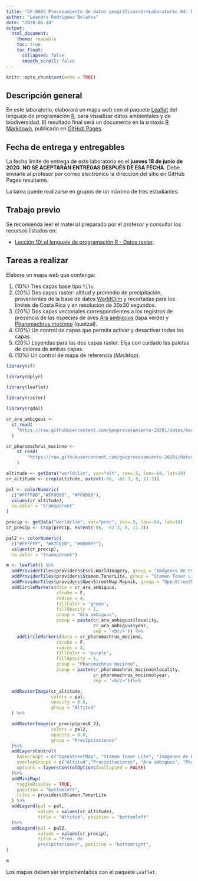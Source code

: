 ---
title: "GF-0604 Procesamiento de datos geográficos<br>Laboratorio 04: R - Datos raster 1"
author: "Leandro Rodríguez Bolaños"
date: "2020-06-18"
output:
  html_document:
    theme: readable    
    toc: true
    toc_float:
      collapsed: false
      smooth_scroll: false  
---

```{r setup, include=FALSE}
knitr::opts_chunk$set(echo = TRUE)
```

## Descripción general
En este laboratorio, elaborará un mapa web con el paquete [Leaflet](https://cran.r-project.org/web/packages/leaflet/) del lenguaje de programación [R](https://www.r-project.org/), para visualizar datos ambientales y de biodiversidad. El resultado final será un documento en la sintaxis [R Markdown](https://rmarkdown.rstudio.com/), publicado en [GitHub Pages](https://pages.github.com/).

## Fecha de entrega y entregables
La fecha límite de entrega de este laboratorio es el **jueves 18 de junio de 2020**. **NO SE ACEPTARÁN ENTREGAS DESPUÉS DE ESA FECHA**. Debe enviarle al profesor por correo electrónico la dirección del sitio en GitHub Pages resultante.

La tarea puede realizarse en grupos de un máximo de tres estudiantes.

## Trabajo previo
Se recomienda leer el material preparado por el profesor y consultar los recursos listados en:

* [Lección 10: el lenguaje de programación R - Datos raster](https://geoprocesamiento-2020i.github.io/leccion-10-r-datos-raster/).

## Tareas a realizar
Elabore un mapa web que contenga:

1. (10%) Tres capas base tipo  ```Tile```.
2. (20%) Dos capas raster: altitud y promedio de precipitación, provenientes de la base de datos [WorldClim](https://www.worldclim.org/) y recortadas para los límites de Costa Rica y en resolución de 30x30 segundos.
3. (20%) Dos capas vectoriales correspondientes a los registros de presencia de las especies de aves [Ara ambiguus](https://github.com/geoprocesamiento-2020i/datos/blob/master/biodiversidad/registros-presencia/cr/cr-ara-ambiguus.geojson) (lapa verde) y [Pharomachrus mocinno](https://github.com/geoprocesamiento-2020i/datos/blob/master/biodiversidad/registros-presencia/cr/cr_pharomachrus_mocinno.geojson) (quetzal).
4. (20%) Un control de capas que permita activar y desactivar todas las capas.
5. (20%) Leyendas para las dos capas raster. Elija con cuidado las paletas de colores de ambas capas.
6. (10%) Un control de mapa de referencia (_MiniMap_).


```{r}

library(sf)

library(dplyr)

library(leaflet)

library(raster)

library(rgdal)

cr_ara_ambiguus <-
  st_read(
    "https://raw.githubusercontent.com/geoprocesamiento-2020i/datos/master/biodiversidad/registros-presencia/cr/cr-ara-ambiguus.geojson"
  )

cr_pharomachrus_mocinno <-
    st_read(
        "https://raw.githubusercontent.com/geoprocesamiento-2020i/datos/master/biodiversidad/registros-presencia/cr/cr_pharomachrus_mocinno.geojson"
    )

altitude <- getData("worldclim", var="alt", res=.5, lon=-84, lat=10)
cr_altitude <- crop(altitude, extent(-86, -82.3, 8, 11.3))

pal <- colorNumeric(
  c("#FFFF00","#FF0000", "#FF0000"), 
  values(cr_altitude), 
  na.color = "transparent"
)

precip <- getData("worldclim", var="prec", res=.5, lon=-84, lat=10)
cr_precip <- crop(precip, extent(-86, -82.3, 8, 11.3))

pal2 <- colorNumeric(
  c("#FFFFFF", "#87CEEB", "#0000FF"), 
  values(cr_precip), 
  na.color = "transparent")

m <- leaflet() %>% 
  addProviderTiles(providers$Esri.WorldImagery, group = "Imágenes de ESRI") %>% 
  addProviderTiles(providers$Stamen.TonerLite, group = "Stamen Toner Lite") %>%
  addProviderTiles(providers$OpenStreetMap.Mapnik, group = "OpenStreetMap") %>%
  addCircleMarkers(data = cr_ara_ambiguus,
                   stroke = F,
                   radius = 4,
                   fillColor = 'green',
                   fillOpacity = 1,
                   group = "Ara ambiguus",
                   popup = paste(cr_ara_ambiguus$locality, 
                                 cr_ara_ambiguus$year, 
                                 sep = '<br/>')) %>% 
    addCircleMarkers(data = cr_pharomachrus_mocinno,
                   stroke = F,
                   radius = 4,
                   fillColor = 'purple',
                   fillOpacity = 1,
                   group = "Pharomachrus mocinno",
                   popup = paste(cr_pharomachrus_mocinno$locality, 
                                 cr_pharomachrus_mocinno$year, 
                                 sep = '<br/>'))%>%

  addRasterImage(cr_altitude, 
                 colors = pal, 
                 opacity = 0.8, 
                 group = "Altitud"
  ) %>%

  addRasterImage(cr_precip$prec8_23, 
                 colors = pal2, 
                 opacity = 0.8, 
                 group = "Precipitaciones"
  )%>%
  addLayersControl(
    baseGroups = c("OpenStreetMap", "Stamen Toner Lite", "Imágenes de ESRI"),
    overlayGroups = c("Altitud","Precipitaciones", "Ara ambiguus", "Pharomachrus mocinno"),
    options = layersControlOptions(collapsed = FALSE)    
  )%>% 
  addMiniMap(
    toggleDisplay = TRUE,
    position = "bottomleft",
    tiles = providers$Stamen.TonerLite
  ) %>%
  addLegend(pal = pal, 
            values = values(cr_altitude), 
            title = "Altitud", position = "bottomleft"
  )%>% 
  addLegend(pal = pal2, 
            values = values(cr_precip), 
            title = "Prom. de 
            precipitaciones", position = "bottomright",
)

m

```


Los mapas deben ser implementados con el paquete ```Leaflet```.